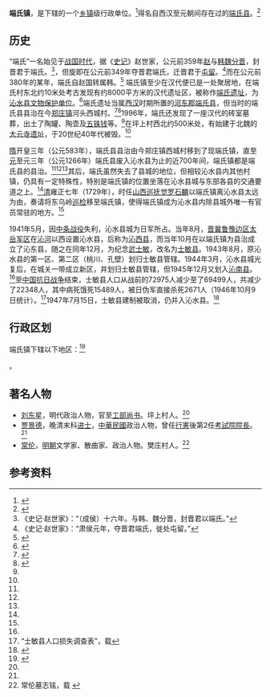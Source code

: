 {{中国乡级行政区|14/05/21/103/000}}

'''端氏镇'''，是{{PRC admin/fullname|14/05/21/103/000|3}}下辖的一个[[乡镇|乡镇]]级行政单位。<ref>{{PRC admin/ref sgc|{{PRC admin/parent|14/05/21/103/000}}}}</ref>得名自西汉至元朝间存在过的[[端氏县|端氏县]]。<ref name="liga">{{cite book |author1=李嘎 |title=古道悠悠 明清民国时期的晋城交通与沿线聚落 |date=2016.06 |publisher=山西人民出版社 |location=太原 |isbn=978-7-203-09611-5 |pages=184-190}}</ref>

==历史==
“端氏”一名始见于[[战国时代|战国时代]]，据《[[史记|史记]]》赵世家，公元前359年[[赵|赵]]与[[韩|韩]][[魏|魏]][[分晋|分晋]]，封晋君于端氏。<ref>《史记·赵世家》：“（成侯）十六年。与韩、魏分晋，封晋君以端氏。”</ref>，但旋即在公元前349年夺晋君端氏，迁晋君于[[屯留|屯留]]。<ref>《史记·赵世家》：“肃侯元年，夺晋君端氏，徙处屯留。”</ref>而在公元前380年的某年，端氏自赵国转属韩。<ref>{{cite book |author1=朱本军 |title=战国诸侯疆域形势图考绘 |date=2019-11-01 |publisher=北京大学出版社 |location=北京 |isbn=9787301292716 |page=301}}</ref>
端氏镇至少在汉代便已是一处聚居地，在端氏村东北约10米处考古发现有约8000平方米的汉代遗址区，被称作[[端氏遗址|端氏遗址]]，为[[沁水县文物保护单位|沁水县文物保护单位]]。<ref name="wenwuditu">{{Cite book|title=中国文物地图集 山西分册 中|last=国家文物局主编|first=|publisher=北京：中国地图出版社|year=2006.12|isbn=7-5031-4205-7|location=|pages=482-483}}</ref>端氏遗址当属[[西汉|西汉]]时期所置的[[河東郡_(中國)|河东郡]][[端氏县|端氏县]]，但当时的端氏县县治在今[[郑庄镇|郑庄镇]]河头西城村。<ref name="qinshuibaike">{{cite book |author1=侯晋林 |author2=续文琴 |title=沁水百科全书 |date=2009.08 |publisher=山西人民出版社 |location=太原 |isbn=978-7-203-06504-3 |pages=534-535}}</ref><ref name="mingdaijinchengshi">{{cite book |author1=李书吉 |author2=王维平 |title=明代晋城史略 |date=2018.12 |publisher=三晋出版社 |location=太原 |isbn=978-7-5457-1783-9 |pages=45-46}}</ref>1996年，端氏还发现了一座汉代的砖室墓葬，出土了陶罐、陶壶及[[五铢钱|五铢钱]]等。<ref name="wenwuditu" />在坪上村西北约500米处，有始建于北魏的[[大云寺遗址|大云寺遗址]]，于20世纪40年代被毁。<ref name="wenwuditu" />

[[隋|隋]]开皇三年（公元583年），端氏县县治由今郑庄镇西城村移到了现端氏镇，直至[[元|元]]至元三年（公元1266年）端氏县废入沁水县为止的近700年间，端氏镇都是端氏县的县治。<ref name="liga" /><ref name="qinshuibaike" /><ref name="mingdaijinchengshi" />其后，端氏虽然失去了县城的地位，但相较沁水县内其他村镇，仍具有一定特殊性，特别是端氏镇的位置坐落在沁水县城与东部各县的交通要道之上。<ref name="liga" />[[清|清]]雍正七年（1729年），时任[[山西巡抚|山西巡抚]][[觉罗石麟|觉罗石麟]]以端氏镇离沁水县太远为由，奏请将东乌岭[[巡检|巡检]]移至端氏镇，使得端氏镇成为沁水县内除县城外唯一有官员常驻的地方。<ref name="liga" />

1941年5月，因[[中条战役|中条战役]]失利，沁水县城为日军所占。当年8月，[[晋冀鲁豫边区|晋冀鲁豫边区]][[太岳军区|太岳军区]]在[[沁河|沁河]]以西设置沁水县，后称为[[沁西县|沁西县]]，而当年10月在以端氏镇为县治成立了沁东县，随之在同年12月，为纪念[[武士敏|武士敏]]，改名为[[士敏县|士敏县]]。1943年8月，原沁水县的第一区、第二区（桃川、孔壁）划归士敏县管辖。1944年3月，沁水县城光复后，在城关一带成立新区，并划归士敏县管辖，但1945年12月又划入[[沁南县|沁南县]]。<ref name="qinshuibaike" />至[[中国抗日战争|中国抗日战争]]结束，士敏县人口从战前的72975人减少至了69499人，共减少了22348人，其中病死饿死15489人，被日伪军直接杀死2671人（1946年10月9日统计）。<ref>“士敏县人口损失调查表”，载{{cite book |editor=中央党史研究室，中央档案馆 |title=抗日战争时期中国解放区人口伤亡和财产损失档案选编 3 |date=2015.12 |publisher=中共党史出版社 |location=北京 |isbn=978-7-5098-3239-4 |page=863}}</ref>1947年7月15日，士敏县建制被取消，仍并入沁水县。<ref>{{cite book |editor=成安玉 |title=华北解放区交通邮政史料汇编 太岳区卷 |date=1993.08 |publisher=人民邮电出版社 |location=北京 |isbn=7-115-04949-1 |page=34}}</ref>

== 行政区划 ==

端氏镇下辖以下地区：<ref>{{PRC admin/ref sgc|14/05/21/103/000}}</ref>

{{PRC admin/children|14/05/21/103/000}}。

==著名人物==
* [[刘东星|刘东星]]，明代政治人物，官至[[工部尚书|工部尚书]]。坪上村人。<ref name="wenwuditu" />
* [[贾景德|贾景德]]，晚清末科[[进士|进士]]，[[中華民國|中華民國]]政治人物，曾任[[行憲|行憲]]後第2任[[考試院院長|考試院院長]]。<ref name="wenwuditu" />
* [[常伦|常伦]]，[[明朝|明朝]]文学家、散曲家、政治人物。樊庄村人。<ref name="muzhi">常伦墓志铭，载 {{cite book |editor=晋城市地方志丛书编委会 |title=晋城金石志 |date=1995.12 |publisher=海潮出版社 |location=北京 |isbn=7-80054-761-2 |page=154}}</ref>

== 参考资料 ==

{{reflist}}

{{PRC admin/navcat|14/05/21/103/000}}